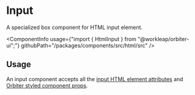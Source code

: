 
<Meta of={InputStories} />

# Input

<Tagline>A specialized <Link href="?path=/docs/box--default-story">box</Link> component for HTML input element.</Tagline>

<ComponentInfo
    usage={"import { HtmlInput } from \"@workleap/orbiter-ui\";"}
    githubPath="/packages/components/src/html/src"
/>

## Usage

An input component accepts all the [input HTML element attributes](https://developer.mozilla.org/en-US/docs/Web/HTML/Element/input) and [Orbiter styled component props](?path=/docs/styling--docs).

<Canvas of={InputStories.Example} />
